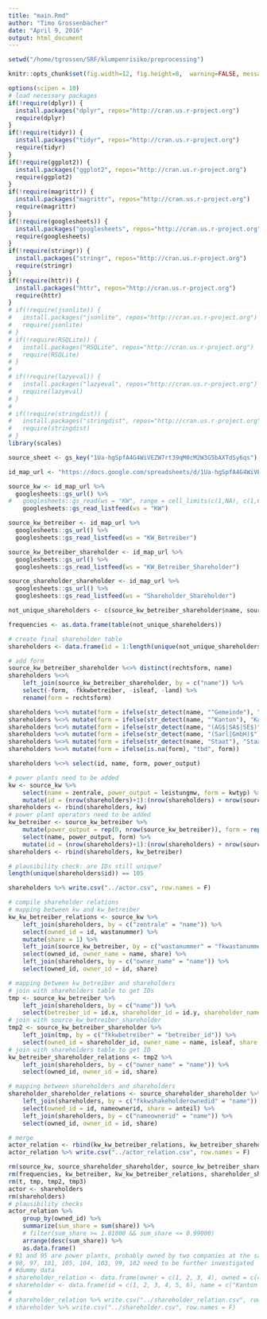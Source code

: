 ```yaml
---
title: "main.Rmd"
author: "Timo Grossenbacher"
date: "April 9, 2016"
output: html_document
---
```


```r

setwd("/home/tgrossen/SRF/klumpenrisiko/preprocessing")

knitr::opts_chunk$set(fig.width=12, fig.height=8,  warning=FALSE, message=FALSE)

options(scipen = 10)
# load necessary packages
if(!require(dplyr)) {
  install.packages("dplyr", repos="http://cran.us.r-project.org")
  require(dplyr)
}
if(!require(tidyr)) {
  install.packages("tidyr", repos="http://cran.us.r-project.org")
  require(tidyr)
}
if(!require(ggplot2)) {
  install.packages("ggplot2", repos="http://cran.us.r-project.org")
  require(ggplot2)
}
if(!require(magrittr)) {
  install.packages("magrittr", repos="http://cran.us.r-project.org")
  require(magrittr)
}
if(!require(googlesheets)) {
  install.packages("googlesheets", repos="http://cran.us.r-project.org")
  require(googlesheets)
}
if(!require(stringr)) {
  install.packages("stringr", repos="http://cran.us.r-project.org")
  require(stringr)
}
if(!require(httr)) {
  install.packages("httr", repos="http://cran.us.r-project.org")
  require(httr)
}
# if(!require(jsonlite)) {
#   install.packages("jsonlite", repos="http://cran.us.r-project.org")
#   require(jsonlite)
# }
# if(!require(RSQLite)) {
#   install.packages("RSQLite", repos="http://cran.us.r-project.org")
#   require(RSQLite)
# }
# 
# if(!require(lazyeval)) {
#   install.packages("lazyeval", repos="http://cran.us.r-project.org")
#   require(lazyeval)
# }
# 
# if(!require(stringdist)) {
#   install.packages("stringdist", repos="http://cran.us.r-project.org")
#   require(stringdist)
# }
library(scales)
```

```r

source_sheet <- gs_key("1Ua-hgSpfA4G4WiVEZW7rt39qM0cM2W3G5bAXTdSy6qs")

id_map_url <- "https://docs.google.com/spreadsheets/d/1Ua-hgSpfA4G4WiVEZW7rt39qM0cM2W3G5bAXTdSy6qs/pubhtml"

source_kw <- id_map_url %>%
  googlesheets::gs_url() %>%
#   googlesheets::gs_read(ws = "KW", range = cell_limits(c(1,NA), c(1,6)))
    googlesheets::gs_read_listfeed(ws = "KW")

source_kw_betreiber <- id_map_url %>%
  googlesheets::gs_url() %>%
  googlesheets::gs_read_listfeed(ws = "KW_Betreiber")

source_kw_betreiber_shareholder <- id_map_url %>%
  googlesheets::gs_url() %>%
  googlesheets::gs_read_listfeed(ws = "KW_Betreiber_Shareholder")

source_shareholder_shareholder <- id_map_url %>%
  googlesheets::gs_url() %>%
  googlesheets::gs_read_listfeed(ws = "Shareholder_Shareholder")

not_unique_shareholders <- c(source_kw_betreiber_shareholder$name, source_shareholder_shareholder$fkkwshakeholderownedid, source_shareholder_shareholder$nameownerid)

frequencies <- as.data.frame(table(not_unique_shareholders))

# create final shareholder table
shareholders <- data.frame(id = 1:length(unique(not_unique_shareholders)), name = unique(not_unique_shareholders), form = rep(NA, length(unique(not_unique_shareholders))), power_output = rep(0, length(unique(not_unique_shareholders))))

# add form
source_kw_betreiber_shareholder %<>% distinct(rechtsform, name)
shareholders %<>% 
    left_join(source_kw_betreiber_shareholder, by = c("name")) %>% 
    select(-form, -fkkwbetreiber, -isleaf, -land) %>% 
    rename(form = rechtsform) 

shareholders %<>% mutate(form = ifelse(str_detect(name, "^Gemeinde"), "Gemeinde", form))
shareholders %<>% mutate(form = ifelse(str_detect(name, "^Kanton"), "Kanton", form))
shareholders %<>% mutate(form = ifelse(str_detect(name, "(AG$|SA$|SE$)"), "AG", form))
shareholders %<>% mutate(form = ifelse(str_detect(name, "(Sarl|GmbH)$"), "GmbH", form))
shareholders %<>% mutate(form = ifelse(str_detect(name, "Staat"), "Staat", form))
shareholders %<>% mutate(form = ifelse(is.na(form), "tbd", form))

shareholders %<>% select(id, name, form, power_output)

# power plants need to be added
kw <- source_kw %>% 
    select(name = zentrale, power_output = leistungmw, form = kwtyp) %>% 
    mutate(id = (nrow(shareholders)+1):(nrow(shareholders) + nrow(source_kw)))
shareholders <- rbind(shareholders, kw)
# power plant operators need to be added
kw_betreiber <- source_kw_betreiber %>% 
    mutate(power_output = rep(0, nrow(source_kw_betreiber)), form = rep("Kraftwerksbetreiber", nrow(source_kw_betreiber))) %>% 
    select(name, power_output, form) %>% 
    mutate(id = (nrow(shareholders)+1):(nrow(shareholders) + nrow(source_kw_betreiber)))
shareholders <- rbind(shareholders, kw_betreiber)

# plausibility check: are IDs still unique?
length(unique(shareholders$id)) == 105

shareholders %>% write.csv("../actor.csv", row.names = F)

# compile shareholder relations
# mapping between kw and kw_betreiber
kw_kw_betreiber_relations <- source_kw %>% 
    left_join(shareholders, by = c("zentrale" = "name")) %>% 
    select(owned_id = id, wastanummer) %>% 
    mutate(share = 1) %>% 
    left_join(source_kw_betreiber, by = c("wastanummer" = "fkwastanummer")) %>% 
    select(owned_id, owner_name = name, share) %>% 
    left_join(shareholders, by = c("owner_name" = "name")) %>% 
    select(owned_id, owner_id = id, share)

# mapping between kw_betreiber and shareholders
# join with shareholders table to get IDs 
tmp <- source_kw_betreiber %>% 
    left_join(shareholders, by = c("name")) %>% 
    select(betreiber_id = id.x, shareholder_id = id.y, shareholder_name = name)
# join with source_kw_betreiber_shareholder
tmp2 <- source_kw_betreiber_shareholder %>% 
    left_join(tmp, by = c("fkkwbetreiber" = "betreiber_id")) %>% 
    select(owned_id = shareholder_id, owner_name = name, isleaf, share = anteilprozent)
# join with shareholders table to get ID
kw_betreiber_shareholder_relations <- tmp2 %>% 
    left_join(shareholders, by = c("owner_name" = "name")) %>% 
    select(owned_id, owner_id = id, share)

# mapping between shareholders and shareholders
shareholder_shareholder_relations <- source_shareholder_shareholder %>%
    left_join(shareholders, by = c("fkkwshakeholderownedid" = "name")) %>% 
    select(owned_id = id, nameownerid, share = anteil) %>% 
    left_join(shareholders, by = c("nameownerid" = "name")) %>% 
    select(owned_id, owner_id = id, share)

# merge
actor_relation <- rbind(kw_kw_betreiber_relations, kw_betreiber_shareholder_relations, shareholder_shareholder_relations)
actor_relation %>% write.csv("../actor_relation.csv", row.names = F)

rm(source_kw, source_shareholder_shareholder, source_kw_betreiber_shareholder, source_kw_betreiber)
rm(frequencies, kw_betreiber, kw_kw_betreiber_relations, shareholder_shareholder_relations, shareholder_relation, kw_betreiber_shareholder_relations, kw)
rm(t, tmp, tmp2, tmp3)
actor <- shareholders
rm(shareholders)
# plausibility checks
actor_relation %>% 
    group_by(owned_id) %>% 
    summarize(sum_share = sum(share)) %>% 
    # filter(sum_share >= 1.01000 && sum_share <= 0.99000)
    arrange(desc(sum_share)) %>% 
    as.data.frame()
# 91 and 95 are power plants, probably owned by two companies at the same - investigate further
# 98, 97, 101, 105, 104, 103, 99, 102 need to be further investigated
# #dummy data
# shareholder_relation <- data.frame(owner = c(1, 2, 3, 4), owned = c(4, 4, 5, 6), share = c(0.3, 0.7, 1, 1))
# shareholder <- data.frame(id = c(1, 2, 3, 4, 5, 6), name = c("Kanton Graubünden", "Gemeinde Zuoz", "Gemeinde S-chanf", "Axpo", "Alpiq", "KWO"), form = c("Kanton", "Gemeinde", "Gemeinde", "AG", "AG", "Kraftwerk"), power_output = c(rep(0,5), 4000))
# 
# shareholder_relation %>% write.csv("../shareholder_relation.csv", row.names = F)
# shareholder %>% write.csv("../shareholder.csv", row.names = F)

```



